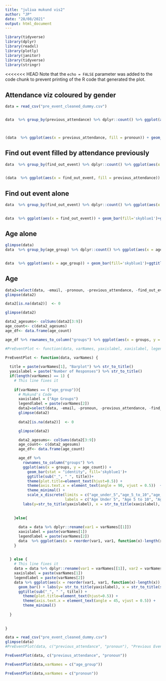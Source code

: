 ```yaml
---
title: "juliua mukund vis2"
author: "JP"
date: "28/08/2021"
output: html_document
---
```


```r

library(tidyverse)
library(dplyr)
library(readxl)
library(plotly)
library(janitor)
library(tidyverse)
library(stringr)

```

<<<<<<< HEAD
Note that the `echo = FALSE` parameter was added to the code chunk to prevent printing of the R code that generated the plot.

## Attendance viz coloured by gender
```R

data = read_csv("pre_event_cleaned_dummy.csv")


data  %>% group_by(previous_attendance) %>% dplyr::count() %>% ggplot(aes(x = previous_attendance)) + geom_bar()
 


(data  %>% ggplot(aes(x = previous_attendance, fill = pronoun)) + geom_bar()+ggtitle('Previous Event Attendance by Gender')+ theme(plot.title=element_text(hjust=0.5)) + theme(axis.text.x = element_text(angle = 45, vjust = 0.5)) ) %>% plotly::ggplotly()

```

## Find out event filled by attendance previously
```r

data  %>% group_by(find_out_event) %>% dplyr::count() %>% ggplot(aes(x = find_out_event, y=n)) + geom_bar(stat = "identity")
 

(data  %>% ggplot(aes(x = find_out_event, fill = previous_attendance)) + geom_bar()+ggtitle('Found Out About Event by Previous Attendance')+ theme(plot.title=element_text(hjust=0.5)) + theme(axis.text.x = element_text(angle = 45, vjust = 0.5)) ) %>% plotly::ggplotly()
```
## Find out event alone
```r

data  %>% group_by(find_out_event) %>% dplyr::count() %>% ggplot(aes(x = find_out_event, y=n)) + geom_bar(stat = "identity")
 

data  %>% ggplot(aes(x = find_out_event)) + geom_bar(fill='skyblue1')+ggtitle('Found Out About Event by Previous Attendance')+ theme(plot.title=element_text(hjust=0.5)) + theme(axis.text.x = element_text(angle = 90, vjust = 0.5))  
```
## Age alone
```r
glimpse(data)
data  %>% group_by(age_group) %>% dplyr::count() %>% ggplot(aes(x = age_group, y=n)) + geom_bar(stat = "identity")
 

data  %>% ggplot(aes(x = age_group)) + geom_bar(fill='skyblue1')+ggtitle('Age Group of Primary Participant')+ theme(plot.title=element_text(hjust=0.5)) + theme(axis.text.x = element_text(angle = 90, vjust = 0.5))  
```
## Age 
```r
data2=select(data, -email, -pronoun, -previous_attendance, -find_out_event, -age_group)
glimpse(data2)

data2[is.na(data2)]  <- 0

glimpse(data2)

data2_agesums<- colSums(data2[3:9])
age_count<- c(data2_agesums)
age_df<- data.frame(age_count)

age_df %>% rownames_to_column("groups") %>% ggplot(aes(x = groups, y = age_count)) + geom_bar(stat = "identity", fill='skyblue1')+ggtitle('Age Group of All Participants at Event')+ theme(plot.title=element_text(hjust=0.5)) + theme(axis.text.x = element_text(angle = 90, vjust = 0.5))  

```

```r
#PreEventPlot <- function(data, varNames, yaxislabel, xaxislabel, legendlabel, naKeep)

PreEventPlot <- function(data, varNames) {
  
  title = paste(varNames[1], "Barplot") %>% str_to_title()
  yaxislabel = paste("Number of Responses") %>% str_to_title()
  if(length(varNames) == 1) {
    # This line fixes it
    
    if(varNames == ("age_group")){
      # Mukund's Code
      xaxislabel = ("Age Groups")
      legendlabel = paste(varNames[2])
      data2=select(data, -email, -pronoun, -previous_attendance, -find_out_event, -age_group)
      glimpse(data2)
  
      data2[is.na(data2)]  <- 0

      glimpse(data2)

      data2_agesums<- colSums(data2[3:9])
      age_count<- c(data2_agesums)
      age_df<- data.frame(age_count)

      age_df %>%
        rownames_to_column("groups") %>%
        ggplot(aes(x = groups, y = age_count)) + 
          geom_bar(stat = "identity", fill='skyblue1')+
          ggtitle(sub("_", " ", title))+ 
          theme(plot.title=element_text(hjust=0.5)) + 
          theme(axis.text.x = element_text(angle = 90, vjust = 0.5))  +
          theme_minimal() + 
          scale_x_discrete(limits = c("age_under_5","age_5_to_10","age_11_to_20", "age_21_to_30","age_31_to_50",  "age_51_to_70", "age_over_71"),
                           labels = c("Age Under 5", "Age 5 to 10", "Age 11 to 20", "Age 21 to 30", "Age 31 to 50", "Age 51 to 70", "Age Over 71")) +
        labs(y=str_to_title(yaxislabel), x = str_to_title(xaxislabel), fill = legendlabel)
          
          
    }else{
      
      data = data %>% dplyr::rename(var1 = varNames[[1]])
      xaxislabel = paste(varNames[1])
      legendlabel = paste(varNames[2])
      data  %>% ggplot(aes(x = reorder(var1, var1, function(x)-length(x)))) + geom_bar(fill="skyblue1") + labs(y=str_to_title(yaxislabel), x = str_to_title(xaxislabel)) + ggtitle(sub("_", " ", title))
    }
 
    
  } else {
    # This line fixes it
    data = data %>% dplyr::rename(var1 = varNames[[1]], var2 = varNames[[2]])
    xaxislabel = paste(varNames[1])
    legendlabel = paste(varNames[2])
    data %>% ggplot(aes(x = reorder(var1, var1, function(x)-length(x)), fill = var2)) + 
      geom_bar() + labs(y= str_to_title(yaxislabel), x = str_to_title(sub("_", " ", xaxislabel)))+labs(fill=legendlabel)+
      ggtitle(sub("_", " ", title)) + 
        theme(plot.title=element_text(hjust=0.5)) +
        theme(axis.text.x = element_text(angle = 45, vjust = 0.5)) +
        theme_minimal()
    
  }
  
  
}


```


```r

data = read_csv("pre_event_cleaned_dummy.csv")
glimpse(data)
#PreEventPlot(data, c("previous_attendance", "pronoun"), "Previous Event Attendance by Gender", "Number of Responses", "Previous Attendance Type", "Pronoun")

PreEventPlot(data, c("previous_attendance", "pronoun"))

PreEventPlot(data,varNames = c("age_group"))

PreEventPlot(data,varNames = c("pronoun"))

```


